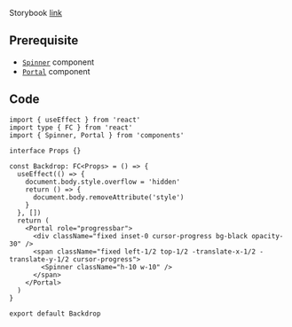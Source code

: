 
Storybook [link](https://components.kidow.me/?path=/story/feedback--backdrop)

## Prerequisite

- [`Spinner`](/docs/components/Spinner) component
- [`Portal`](/docs/components/Portal) component

## Code

```tsx title="components/Backdrop/index.tsx"
import { useEffect } from 'react'
import type { FC } from 'react'
import { Spinner, Portal } from 'components'

interface Props {}

const Backdrop: FC<Props> = () => {
  useEffect(() => {
    document.body.style.overflow = 'hidden'
    return () => {
      document.body.removeAttribute('style')
    }
  }, [])
  return (
    <Portal role="progressbar">
      <div className="fixed inset-0 cursor-progress bg-black opacity-30" />
      <span className="fixed left-1/2 top-1/2 -translate-x-1/2 -translate-y-1/2 cursor-progress">
        <Spinner className="h-10 w-10" />
      </span>
    </Portal>
  )
}

export default Backdrop
```
